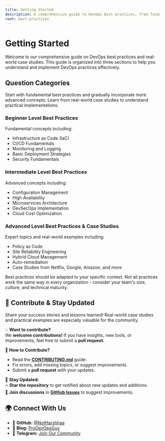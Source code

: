 ```yaml
---
title: Getting Started
description: A comprehensive guide to DevOps best practices, from fundamentals to real-world case studies.
root: best-practices
---
```



# Getting Started

<Callout type="info" title="Overview">
Welcome to our comprehensive guide on DevOps best practices and real-world case studies. This guide is organized into three sections to help you understand and implement DevOps practices effectively.
</Callout>

## Question Categories

<Callout type="tip" title="Learning Path">
Start with fundamental best practices and gradually incorporate more advanced concepts. Learn from real-world case studies to understand practical implementations.
</Callout>

### Beginner Level Best Practices
<InteractiveHoverButton text="Go to Beginner Level" href="./beginner" className="mt-2" />

Fundamental concepts including:
- Infrastructure as Code (IaC)  
- CI/CD Fundamentals
- Monitoring and Logging  
- Basic Deployment Strategies
- Security Fundamentals

### Intermediate Level Best Practices
<InteractiveHoverButton text="Go to Intermediate Level" href="./intermediate" className="mt-2" />

Advanced concepts including:
- Configuration Management
- High Availability
- Microservices Architecture
- DevSecOps Implementation
- Cloud Cost Optimization

### Advanced Level Best Practices & Case Studies
<InteractiveHoverButton text="Go to Advanced Level" href="./advanced" className="mt-2" />

Expert topics and real-world examples including:
- Policy as Code
- Site Reliability Engineering
- Hybrid Cloud Management
- Auto-remediation
- Case Studies from Netflix, Google, Amazon, and more

<Callout type="warn" title="Important">
Best practices should be adapted to your specific context. Not all practices work the same way in every organization - consider your team's size, culture, and technical maturity.
</Callout>

## 📢 Contribute & Stay Updated

<Callout type="note" title="Contribution Guidelines">
Share your success stories and lessons learned! Real-world case studies and practical examples are especially valuable for the community.
</Callout>

💡 **Want to contribute?**  
We **welcome contributions!** If you have insights, new tools, or improvements, feel free to submit a **pull request**.  

📌 **How to Contribute?**
- Read the **[CONTRIBUTING.md](https://github.com/NotHarshhaa/DevOps-Interview-Questions/blob/master/CONTRIBUTING.md)** guide.  
- Fix errors, add missing topics, or suggest improvements.  
- Submit a **pull request** with your updates.  

📢 **Stay Updated:**  
⭐ **Star the repository** to get notified about new updates and additions.  
💬 **Join discussions** in **[GitHub Issues](https://github.com/NotHarshhaa/DevOps-Interview-Questions/issues)** to suggest improvements.  

## 🌍 Connect With Us

- 🔗 **GitHub:** [@NotHarshhaa](https://github.com/NotHarshhaa)  
- 📝 **Blog:** [ProDevOpsGuy](https://blog.prodevopsguy.xyz)  
- 💬 **Telegram:** [Join Our Community](https://t.me/prodevopsguy)
